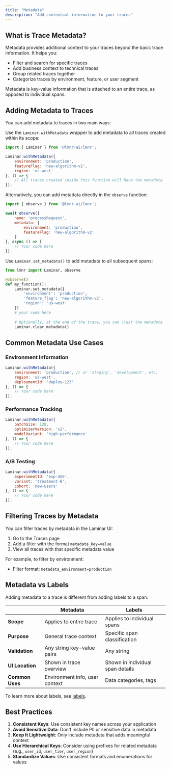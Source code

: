 ```yaml
---
title: "Metadata"
description: "Add contextual information to your traces"
---
```


## What is Trace Metadata?

Metadata provides additional context to your traces beyond the basic trace information. It helps you:

- Filter and search for specific traces
- Add business context to technical traces
- Group related traces together
- Categorize traces by environment, feature, or user segment

Metadata is key-value information that is attached to an entire trace, as opposed to individual spans.

## Adding Metadata to Traces

You can add metadata to traces in two main ways:

<Tabs>
<Tab title="JavaScript/TypeScript">

Use the `Laminar.withMetadata` wrapper to add metadata to all traces created within its scope:

```javascript
import { Laminar } from '@lmnr-ai/lmnr';

Laminar.withMetadata({
    environment: 'production',
    featureFlag: 'new-algorithm-v2',
    region: 'us-west'
}, () => {
    // All traces created inside this function will have the metadata
});
```

Alternatively, you can add metadata directly in the `observe` function:

```javascript
import { observe } from '@lmnr-ai/lmnr';

await observe({ 
    name: 'processRequest',
    metadata: { 
        environment: 'production',
        featureFlag: 'new-algorithm-v2' 
    }
}, async () => {
    // Your code here
});
```
</Tab>
<Tab title="Python">

Use `Laminar.set_metadata()` to add metadata to all subsequent spans:

```python
from lmnr import Laminar, observe

@observe()
def my_function():
    Laminar.set_metadata({
        'environment': 'production',
        'feature_flag': 'new-algorithm-v2',
        'region': 'us-west'
    })
    # your code here
    
    # Optionally, at the end of the trace, you can clear the metadata
    Laminar.clear_metadata()
```
</Tab>
</Tabs>

## Common Metadata Use Cases

### Environment Information

```javascript
Laminar.withMetadata({
    environment: 'production', // or 'staging', 'development', etc.
    region: 'us-west',
    deploymentId: 'deploy-123'
}, () => {
    // Your code here
});
```

### Performance Tracking

```javascript
Laminar.withMetadata({
    batchSize: 128,
    optimizerVersion: 'v2',
    modelVariant: 'high-performance'
}, () => {
    // Your code here
});
```

### A/B Testing

```javascript
Laminar.withMetadata({
    experimentId: 'exp-456',
    variant: 'treatment-B',
    cohort: 'new-users'
}, () => {
    // Your code here
});
```

## Filtering Traces by Metadata

You can filter traces by metadata in the Laminar UI:

1. Go to the Traces page
2. Add a filter with the format `metadata_key=value`
3. View all traces with that specific metadata value

For example, to filter by environment:
- Filter format: `metadata_environment=production`

## Metadata vs Labels

Adding metadata to a trace is different from adding labels to a span:

| | Metadata | Labels |
| --- | --- | --- |
| **Scope** | Applies to entire trace | Applies to individual spans |
| **Purpose** | General trace context | Specific span classification |
| **Validation** | Any string key-value pairs | Any string |
| **UI Location** | Shown in trace overview | Shown in individual span details |
| **Common Uses** | Environment info, user context | Data categories, tags |

To learn more about labels, see [labels](/labels/labeling-from-code).

## Best Practices

1. **Consistent Keys**: Use consistent key names across your application
2. **Avoid Sensitive Data**: Don't include PII or sensitive data in metadata
3. **Keep It Lightweight**: Only include metadata that adds meaningful context
4. **Use Hierarchical Keys**: Consider using prefixes for related metadata (e.g., `user_id`, `user_tier`, `user_region`)
5. **Standardize Values**: Use consistent formats and enumerations for values 